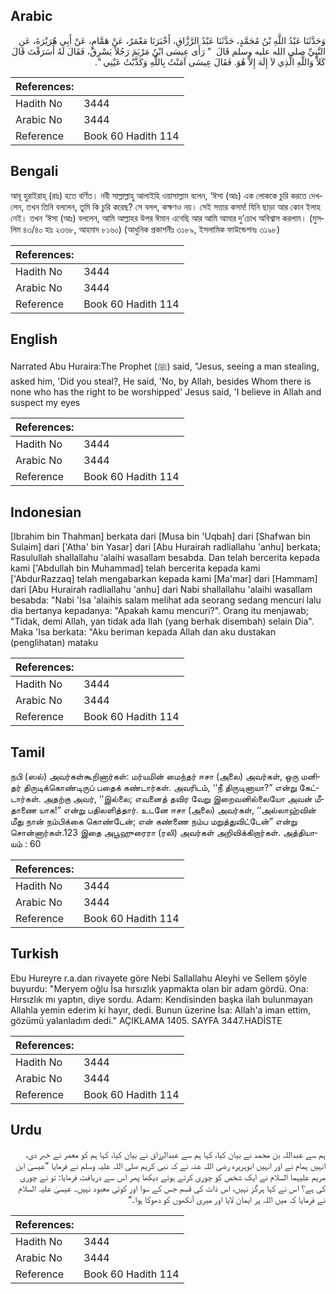## Arabic


<div dir="rtl" lang="ar" style={{fontSize:'larger',backgroundColor:'#f8f9fa',padding:20}}>
وَحَدَّثَنَا عَبْدُ اللَّهِ بْنُ مُحَمَّدٍ، حَدَّثَنَا عَبْدُ الرَّزَّاقِ، أَخْبَرَنَا مَعْمَرٌ، عَنْ هَمَّامٍ، عَنْ أَبِي هُرَيْرَةَ، عَنِ النَّبِيِّ صلى الله عليه وسلم قَالَ ‏ "‏ رَأَى عِيسَى ابْنُ مَرْيَمَ رَجُلاً يَسْرِقُ، فَقَالَ لَهُ أَسَرَقْتَ قَالَ كَلاَّ وَاللَّهِ الَّذِي لاَ إِلَهَ إِلاَّ هُوَ‏.‏ فَقَالَ عِيسَى آمَنْتُ بِاللَّهِ وَكَذَّبْتُ عَيْنِي ‏"‏‏.‏
</div>
<div style={{backgroundColor:'#f8f9fa',padding:20, marginBottom: 10}}><table> <thead> <tr> <th>References:</th> <th></th> </tr> </thead> <tbody><tr><td>Hadith No</td><td>3444</td></tr><tr><td>Arabic No</td><td>3444</td></tr><tr><td>Reference</td><td>Book 60 Hadith 114</td></tr></tbody></table></div>

## Bengali


<div dir="ltr" lang="bn" style={{fontSize:'larger',backgroundColor:'#f8f9fa',padding:20}}>
আবূ হুরাইরাহ্ (রাঃ) হতে বর্ণিত। নবী সাল্লাল্লাহু আলাইহি ওয়াসাল্লাম বলেন, ‘ঈসা (আঃ) এক লোককে চুরি করতে দেখলেন, তখন তিনি বললেন, তুমি কি চুরি করেছ? সে বলল, কক্ষণও নয়। সেই সত্তার কসম! যিনি ছাড়া আর কোন ইলাহ নেই। তখন ‘ঈসা (আঃ) বললেন, আমি আল্লাহর উপর ঈমান এনেছি আর আমি আমার দু’চোখ অবিশ্বাস করলাম। (মুসলিম ৪৩/৪০ হাঃ ২৩৬৮, আহমাদ ৮১৬০) (আধুনিক প্রকাশনীঃ ৩১৮৯, ইসলামিক ফাউন্ডেশনঃ ৩১৯৮)
</div>
<div style={{backgroundColor:'#f8f9fa',padding:20, marginBottom: 10}}><table> <thead> <tr> <th>References:</th> <th></th> </tr> </thead> <tbody><tr><td>Hadith No</td><td>3444</td></tr><tr><td>Arabic No</td><td>3444</td></tr><tr><td>Reference</td><td>Book 60 Hadith 114</td></tr></tbody></table></div>

## English


<div dir="ltr" lang="en" style={{fontSize:'larger',backgroundColor:'#f8f9fa',padding:20}}>
Narrated Abu Huraira:The Prophet (ﷺ) said, "Jesus, seeing a man stealing, asked him, 'Did you steal?, He said, 'No, by Allah, besides Whom there is none who has the right to be worshipped' Jesus said, 'I believe in Allah and suspect my eyes
</div>
<div style={{backgroundColor:'#f8f9fa',padding:20, marginBottom: 10}}><table> <thead> <tr> <th>References:</th> <th></th> </tr> </thead> <tbody><tr><td>Hadith No</td><td>3444</td></tr><tr><td>Arabic No</td><td>3444</td></tr><tr><td>Reference</td><td>Book 60 Hadith 114</td></tr></tbody></table></div>

## Indonesian


<div dir="ltr" lang="id" style={{fontSize:'larger',backgroundColor:'#f8f9fa',padding:20}}>
[Ibrahim bin Thahman] berkata dari [Musa bin 'Uqbah] dari [Shafwan bin Sulaim] dari ['Atha' bin Yasar] dari [Abu Hurairah radliallahu 'anhu] berkata; Rasulullah shallallahu 'alaihi wasallam besabda. Dan telah bercerita kepada kami ['Abdullah bin Muhammad] telah bercerita kepada kami ['AbdurRazzaq] telah mengabarkan kepada kami [Ma'mar] dari [Hammam] dari [Abu Hurairah radliallahu 'anhu] dari Nabi shallallahu 'alaihi wasallam besabda: "Nabi 'Isa 'alaihis salam melihat ada seorang sedang mencuri lalu dia bertanya kepadanya: "Apakah kamu mencuri?". Orang itu menjawab; "Tidak, demi Allah, yan tidak ada Ilah (yang berhak disembah) selain Dia". Maka 'Isa berkata: "Aku beriman kepada Allah dan aku dustakan (penglihatan) mataku
</div>
<div style={{backgroundColor:'#f8f9fa',padding:20, marginBottom: 10}}><table> <thead> <tr> <th>References:</th> <th></th> </tr> </thead> <tbody><tr><td>Hadith No</td><td>3444</td></tr><tr><td>Arabic No</td><td>3444</td></tr><tr><td>Reference</td><td>Book 60 Hadith 114</td></tr></tbody></table></div>

## Tamil


<div dir="ltr" lang="ta" style={{fontSize:'larger',backgroundColor:'#f8f9fa',padding:20}}>
நபி (ஸல்) அவர்கள்கூறினார்கள்: மர்யமின் மைந்தர் ஈசா (அலை) அவர்கள், ஒரு மனிதர் திருடிக்கொண்டிருப் பதைக் கண்டார்கள். அவரிடம், ‘‘நீ திருடினாயா?” என்று கேட்டார்கள். அதற்கு அவர், ‘‘இல்லை; எவனைத் தவிர வேறு இறைவனில்லையோ அவன் மீதாணை யாக!” என்று பதிலளித்தார். உடனே ஈசா (அலை) அவர்கள், ‘‘அல்லாஹ்வின் மீது நான் நம்பிக்கை கொண்டேன்; என் கண்ணை நம்ப மறுத்துவிட்டேன்” என்று சொன்னார்கள்.123 இதை அபூஹுரைரா (ரலி) அவர்கள் அறிவிக்கிறார்கள். அத்தியாயம் : 60
</div>
<div style={{backgroundColor:'#f8f9fa',padding:20, marginBottom: 10}}><table> <thead> <tr> <th>References:</th> <th></th> </tr> </thead> <tbody><tr><td>Hadith No</td><td>3444</td></tr><tr><td>Arabic No</td><td>3444</td></tr><tr><td>Reference</td><td>Book 60 Hadith 114</td></tr></tbody></table></div>

## Turkish


<div dir="ltr" lang="tr" style={{fontSize:'larger',backgroundColor:'#f8f9fa',padding:20}}>
Ebu Hureyre r.a.dan rivayete göre Nebi Sallallahu Aleyhi ve Sellem şöyle buyurdu: "Meryem oğlu İsa hırsızlık yapmakta olan bir adam gördü. Ona: Hırsızlık mı yaptın, diye sordu. Adam: Kendisinden başka ilah bulunmayan Allahla yemin ederim ki hayır, dedi. Bunun üzerine İsa: Allah'a iman ettim, gözümü yalanladım dedi." AÇIKLAMA 1405. SAYFA 3447.HADİSTE
</div>
<div style={{backgroundColor:'#f8f9fa',padding:20, marginBottom: 10}}><table> <thead> <tr> <th>References:</th> <th></th> </tr> </thead> <tbody><tr><td>Hadith No</td><td>3444</td></tr><tr><td>Arabic No</td><td>3444</td></tr><tr><td>Reference</td><td>Book 60 Hadith 114</td></tr></tbody></table></div>

## Urdu


<div dir="rtl" lang="ur" style={{fontSize:'larger',backgroundColor:'#f8f9fa',padding:20}}>
ہم سے عبداللہ بن محمد نے بیان کیا، کہا ہم سے عبدالرزاق نے بیان کیا، کہا ہم کو معمر نے خبر دی، انہیں ہمام نے اور انہیں ابوہریرہ رضی اللہ عنہ نے کہ نبی کریم صلی اللہ علیہ وسلم نے فرمایا ”عیسیٰ ابن مریم علیہما السلام نے ایک شخص کو چوری کرتے ہوئے دیکھا پھر اس سے دریافت فرمایا: تو نے چوری کی ہے؟ اس نے کہا ہرگز نہیں، اس ذات کی قسم جس کے سوا اور کوئی معبود نہیں۔ عیسیٰ علیہ السلام نے فرمایا کہ میں اللہ پر ایمان لایا اور میری آنکھوں کو دھوکا ہوا۔“
</div>
<div style={{backgroundColor:'#f8f9fa',padding:20, marginBottom: 10}}><table> <thead> <tr> <th>References:</th> <th></th> </tr> </thead> <tbody><tr><td>Hadith No</td><td>3444</td></tr><tr><td>Arabic No</td><td>3444</td></tr><tr><td>Reference</td><td>Book 60 Hadith 114</td></tr></tbody></table></div>